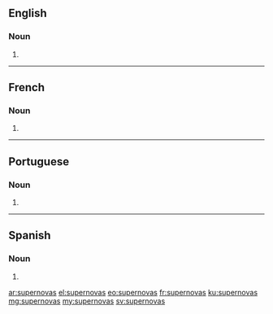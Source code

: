 ==English==

===Noun===
{{head|en}}

# {{plural of|supernova}}

----

==French==

===Noun===
{{head|fr|g=f-p}}

# {{plural of|supernova|lang=fr}}

----

==Portuguese==

===Noun===
{{head|pt}} {{f}}

# {{plural of|supernova|lang=pt}}

----

==Spanish==

===Noun===
{{head|es|noun form|g=m-p}}

# {{plural of|lang=es|[[supernova]]|nocat=1}}

[[ar:supernovas]]
[[el:supernovas]]
[[eo:supernovas]]
[[fr:supernovas]]
[[ku:supernovas]]
[[mg:supernovas]]
[[my:supernovas]]
[[sv:supernovas]]